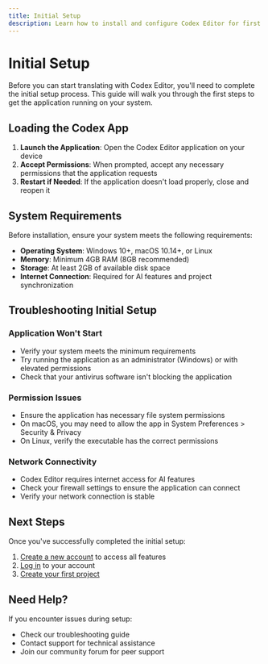 ```yaml
---
title: Initial Setup
description: Learn how to install and configure Codex Editor for first use
---
```


# Initial Setup

Before you can start translating with Codex Editor, you'll need to complete the initial setup process. This guide will walk you through the first steps to get the application running on your system.

## Loading the Codex App

<LoomVideo videoId="2069f6f2e88e462493e3c1a46a23cdb2" timestamp={0} title="Initial Setup" />

1. **Launch the Application**: Open the Codex Editor application on your device
2. **Accept Permissions**: When prompted, accept any necessary permissions that the application requests
3. **Restart if Needed**: If the application doesn't load properly, close and reopen it

## System Requirements

Before installation, ensure your system meets the following requirements:

- **Operating System**: Windows 10+, macOS 10.14+, or Linux
- **Memory**: Minimum 4GB RAM (8GB recommended)
- **Storage**: At least 2GB of available disk space
- **Internet Connection**: Required for AI features and project synchronization

## Troubleshooting Initial Setup

### Application Won't Start
- Verify your system meets the minimum requirements
- Try running the application as an administrator (Windows) or with elevated permissions
- Check that your antivirus software isn't blocking the application

### Permission Issues
- Ensure the application has necessary file system permissions
- On macOS, you may need to allow the app in System Preferences > Security & Privacy
- On Linux, verify the executable has the correct permissions

### Network Connectivity
- Codex Editor requires internet access for AI features
- Check your firewall settings to ensure the application can connect
- Verify your network connection is stable

## Next Steps

Once you've successfully completed the initial setup:

1. [Create a new account](/getting-started/create-account) to access all features
2. [Log in](/getting-started/logging-in) to your account
3. [Create your first project](/getting-started/creating-project)

## Need Help?

If you encounter issues during setup:
- Check our troubleshooting guide
- Contact support for technical assistance
- Join our community forum for peer support 